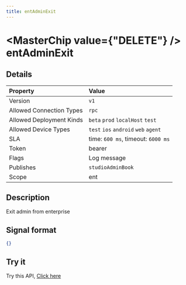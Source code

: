 ```yaml
---
title: entAdminExit
---
```



# <MasterChip value={"DELETE"} /> entAdminExit

## Details

| Property | Value | 
| :--- | :--- | 
| Version | `v1` |
| Allowed Connection Types | `rpc`  |
| Allowed Deployment Kinds | `beta` `prod` `localHost` `test`  |
| Allowed Device Types | `test` `ios` `android` `web` `agent`  |
| SLA | time: `600 ms`, timeout: `6000 ms` |
| Token | bearer |
| Flags | Log message |
| Publishes | `studioAdminBook`  |
| Scope | ent |


## Description

Exit admin from enterprise

## Signal format

```json copy
{}
```

## Try it

Try this API, [Click here](https://web.neome.ai/api?path=studio_studioMain_entAdminExit)

